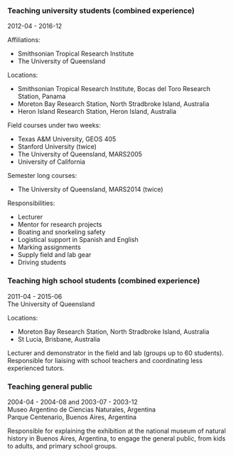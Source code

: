 ### Teaching university students (combined experience)

2012-04 - 2016-12

Affiliations:

* Smithsonian Tropical Research Institute
* The University of Queensland

Locations:

* Smithsonian Tropical Research Institute, Bocas del Toro Research Station, Panama
* Moreton Bay Research Station, North Stradbroke Island, Australia
* Heron Island Research Station, Heron Island, Australia

Field courses under two weeks:

* Texas A&M University, GEOS 405
* Stanford University (twice)
* The University of Queensland, MARS2005
* University of California

Semester long courses:

* The University of Queensland, MARS2014 (twice)

Responsibilities:

* Lecturer
* Mentor for research projects
* Boating and snorkeling safety
* Logistical support in Spanish and English
* Marking assignments
* Supply field and lab gear
* Driving students

### Teaching high school students (combined experience)

2011-04 - 2015-06  
The University of Queensland  

Locations:

* Moreton Bay Research Station, North Stradbroke Island, Australia
* St Lucia, Brisbane, Australia

Lecturer and demonstrator in the field and lab (groups up to 60 students). Responsible for liaising with school teachers and coordinating less experienced tutors.

### Teaching general public

2004-04 - 2004-08 and 2003-07 - 2003-12  
Museo Argentino de Ciencias Naturales, Argentina  
Parque Centenario, Buenos Aires, Argentina  

Responsible for explaining the exhibition at the national museum of natural history in Buenos Aires, Argentina, to engage the general public, from kids to adults, and primary school groups.
